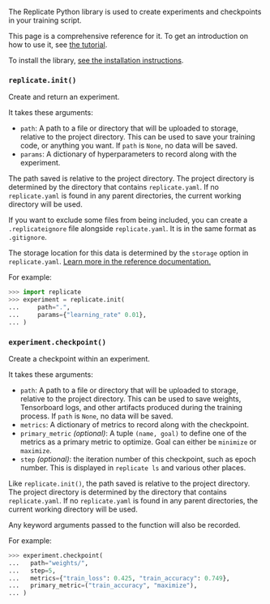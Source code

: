 
<DocsLayout title="Python library reference">


The Replicate Python library is used to create experiments and checkpoints in your training script.

This page is a comprehensive reference for it. To get an introduction on how to use it, see [the tutorial](/docs/tutorial).

To install the library, [see the installation instructions](/docs).

### `replicate.init()`

Create and return an experiment.

It takes these arguments:

- `path`: A path to a file or directory that will be uploaded to storage, relative to the project directory. This can be used to save your training code, or anything you want. If `path` is `None`, no data will be saved.
- `params`: A dictionary of hyperparameters to record along with the experiment.

The path saved is relative to the project directory. The project directory is determined by the directory that contains `replicate.yaml`. If no `replicate.yaml` is found in any parent directories, the current working directory will be used.

If you want to exclude some files from being included, you can create a `.replicateignore` file alongside `replicate.yaml`. It is in the same format as `.gitignore`.

The storage location for this data is determined by the `storage` option in `replicate.yaml`. [Learn more in the reference documentation.](/docs/reference/yaml#storage)

For example:

```python
>>> import replicate
>>> experiment = replicate.init(
...     path=".",
...     params={"learning_rate" 0.01},
... )
```

### `experiment.checkpoint()`

Create a checkpoint within an experiment.

It takes these arguments:

- `path`: A path to a file or directory that will be uploaded to storage, relative to the project directory. This can be used to save weights, Tensorboard logs, and other artifacts produced during the training process. If `path` is `None`, no data will be saved.
- `metrics`: A dictionary of metrics to record along with the checkpoint.
- `primary_metric` _(optional)_: A tuple `(name, goal)` to define one of the metrics as a primary metric to optimize. Goal can either be `minimize` or `maximize`.
- `step` _(optional)_: the iteration number of this checkpoint, such as epoch number. This is displayed in `replicate ls` and various other places.

Like `replicate.init()`, the path saved is relative to the project directory. The project directory is determined by the directory that contains `replicate.yaml`. If no `replicate.yaml` is found in any parent directories, the current working directory will be used.

Any keyword arguments passed to the function will also be recorded.

For example:

```python
>>> experiment.checkpoint(
...   path="weights/",
...   step=5,
...   metrics={"train_loss": 0.425, "train_accuracy": 0.749},
...   primary_metric=("train_accuracy", "maximize"),
... )
```

</DocsLayout>

